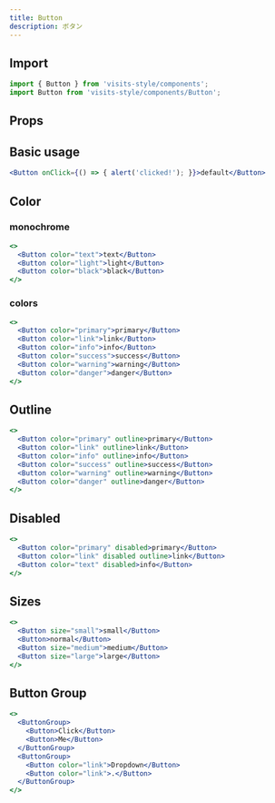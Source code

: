 ```yaml
---
title: Button
description: ボタン
---
```


## Import

```javascript
import { Button } from 'visits-style/components';
import Button from 'visits-style/components/Button';
```

## Props


## Basic usage

```jsx live
<Button onClick={() => { alert('clicked!'); }}>default</Button>
```

## Color

### monochrome

```jsx live
<>
  <Button color="text">text</Button>
  <Button color="light">light</Button>
  <Button color="black">black</Button>
</>
```

### colors

```jsx live
<>
  <Button color="primary">primary</Button>
  <Button color="link">link</Button>
  <Button color="info">info</Button>
  <Button color="success">success</Button>
  <Button color="warning">warning</Button>
  <Button color="danger">danger</Button>
</>
```


## Outline

```jsx live
<>
  <Button color="primary" outline>primary</Button>
  <Button color="link" outline>link</Button>
  <Button color="info" outline>info</Button>
  <Button color="success" outline>success</Button>
  <Button color="warning" outline>warning</Button>
  <Button color="danger" outline>danger</Button>
</>
```

## Disabled

```jsx live
<>
  <Button color="primary" disabled>primary</Button>
  <Button color="link" disabled outline>link</Button>
  <Button color="text" disabled>info</Button>
</>
```

## Sizes

```jsx live
<>
  <Button size="small">small</Button>
  <Button>normal</Button>
  <Button size="medium">medium</Button>
  <Button size="large">large</Button>
</>
```

## Button Group

```jsx live
<>
  <ButtonGroup>
    <Button>Click</Button>
    <Button>Me</Button>
  </ButtonGroup>
  <ButtonGroup>
    <Button color="link">Dropdown</Button>
    <Button color="link">.</Button>
  </ButtonGroup>
</>
```
